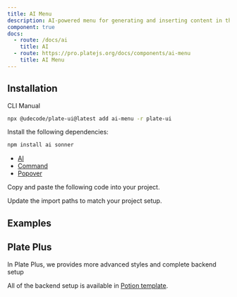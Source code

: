 ```yaml
---
title: AI Menu
description: AI-powered menu for generating and inserting content in the editor.
component: true
docs:
  - route: /docs/ai
    title: AI
  - route: https://pro.platejs.org/docs/components/ai-menu
    title: AI Menu
---
```


## Installation

<Tabs defaultValue="cli">

<TabsList>
<TabsTrigger value="cli">CLI</TabsTrigger>
<TabsTrigger value="manual">Manual</TabsTrigger>
</TabsList>
<TabsContent value="cli">

```bash
npx @udecode/plate-ui@latest add ai-menu -r plate-ui
```

</TabsContent>

<TabsContent value="manual">

<Steps>

<Step>

Install the following dependencies:

```bash
npm install ai sonner
```

- [AI](/docs/ai)
- [Command](/docs/components/command)
- [Popover](/docs/components/popover)


</Step>

<Step>

Copy and paste the following code into your project.

</Step>

<ComponentSource src="../../templates/plate-playground-template/src/components/plate-ui/ai-menu.tsx" />
<ComponentSource src="../../templates/plate-playground-template/src/components/plate-ui/ai-menu-items.tsx" />
<ComponentSource src="../../templates/plate-playground-template/src/components/plate-ui/ai-chat-editor.tsx" />
  
<Step>

Update the import paths to match your project setup.

</Step>

</Steps>

</TabsContent>

</Tabs>

## Examples

<ComponentPreview name="playground-demo" id="copilot" />

<ComponentSource src="../../templates/plate-playground-template/src/components/plate-ui/ai-menu.tsx" />
<ComponentSource src="../../templates/plate-playground-template/src/components/plate-ui/ai-menu-items.tsx" />
<ComponentSource src="../../templates/plate-playground-template/src/components/plate-ui/ai-chat-editor.tsx" />

## Plate Plus

In Plate Plus, we provides more advanced styles and complete backend setup

All of the backend setup is available in [Potion template](https://pro.platejs.org/docs/templates/potion).

<ComponentPreviewPro
  name="pro-iframe-demo"
  id="pro-ai"
  component="ai"
/>
